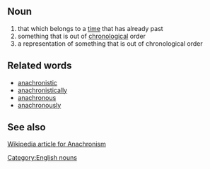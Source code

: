 ==Noun==
# that which belongs to a [[time]] that has already past
# something that is out of [[chronological]] order
# a representation of something that is out of chronological order

==Related words==
*[[anachronistic]]
*[[anachronistically]]
*[[anachronous]]
*[[anachronously]]

==See also==
[[w:anachronism|Wikipedia article for Anachronism]]

[[Category:English nouns]]